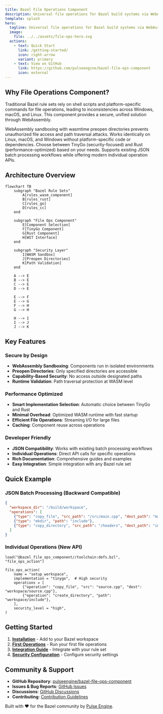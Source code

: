 ```yaml
---
title: Bazel File Operations Component
description: Universal file operations for Bazel build systems via WebAssembly components
template: splash
hero:
  tagline: Universal file operations for Bazel build systems via WebAssembly components with enhanced security and cross-platform support
  image:
    file: ../../assets/file-ops-hero.svg
  actions:
    - text: Quick Start
      link: /getting-started/
      icon: right-arrow
      variant: primary
    - text: View on GitHub
      link: https://github.com/pulseengine/bazel-file-ops-component
      icon: external
---
```



## Why File Operations Component?

Traditional Bazel rule sets rely on shell scripts and platform-specific commands for file operations, leading to inconsistencies across Windows, macOS, and Linux. This component provides a secure, unified solution through WebAssembly.

<CardGrid stagger>
  <Card title="🔒 Enhanced Security" icon="shield">
    WebAssembly sandboxing with wasmtime preopen directories prevents unauthorized file access and path traversal attacks.
  </Card>

  <Card title="🌍 Cross-Platform" icon="laptop">
    Works identically on Linux, macOS, and Windows without platform-specific code or dependencies.
  </Card>

  <Card title="⚡ Dual Implementation" icon="rocket">
    Choose between TinyGo (security-focused) and Rust (performance-optimized) based on your needs.
  </Card>

  <Card title="🔄 Backward Compatible" icon="puzzle">
    Supports existing JSON batch processing workflows while offering modern individual operation APIs.
  </Card>
</CardGrid>

## Architecture Overview

```mermaid
flowchart TB
    subgraph "Bazel Rule Sets"
        A[rules_wasm_component]
        B[rules_rust]
        C[rules_go]
        D[rules_cc]
    end

    subgraph "File Ops Component"
        E[Component Selection]
        F[TinyGo Component]
        G[Rust Component]
        H[WIT Interface]
    end

    subgraph "Security Layer"
        I[WASM Sandbox]
        J[Preopen Directories]
        K[Path Validation]
    end

    A --> E
    B --> E
    C --> E
    D --> E

    E --> F
    E --> G
    F --> H
    G --> H

    H --> I
    I --> J
    J --> K
```

## Key Features

### Secure by Design
- **WebAssembly Sandboxing**: Components run in isolated environments
- **Preopen Directories**: Only specified directories are accessible
- **Capability-Based Security**: No access outside designated paths
- **Runtime Validation**: Path traversal protection at WASM level

### Performance Optimized
- **Smart Implementation Selection**: Automatic choice between TinyGo and Rust
- **Minimal Overhead**: Optimized WASM runtime with fast startup
- **Efficient File Operations**: Streaming I/O for large files
- **Caching**: Component reuse across operations

### Developer Friendly
- **JSON Compatibility**: Works with existing batch processing workflows
- **Individual Operations**: Direct API calls for specific operations
- **Rich Documentation**: Comprehensive guides and examples
- **Easy Integration**: Simple integration with any Bazel rule set

## Quick Example

### JSON Batch Processing (Backward Compatible)
```json
{
  "workspace_dir": "/build/workspace",
  "operations": [
    {"type": "copy_file", "src_path": "/src/main.cpp", "dest_path": "main.cpp"},
    {"type": "mkdir", "path": "include"},
    {"type": "copy_directory", "src_path": "/headers", "dest_path": "include"}
  ]
}
```

### Individual Operations (New API)
```starlark
load("@bazel_file_ops_component//toolchain:defs.bzl", "file_ops_action")

file_ops_action(
    name = "setup_workspace",
    implementation = "tinygo",  # High security
    operations = [
        {"operation": "copy_file", "src": "source.cpp", "dest": "workspace/source.cpp"},
        {"operation": "create_directory", "path": "workspace/include"},
    ],
    security_level = "high",
)
```

## Getting Started

1. **[Installation](/installation/)** - Add to your Bazel workspace
2. **[First Operations](/first-operations/)** - Run your first file operations
3. **[Integration Guide](/integration/rules-wasm-component/)** - Integrate with your rule set
4. **[Security Configuration](/security/levels/)** - Configure security settings

## Community & Support

- **GitHub Repository**: [pulseengine/bazel-file-ops-component](https://github.com/pulseengine/bazel-file-ops-component)
- **Issues & Bug Reports**: [GitHub Issues](https://github.com/pulseengine/bazel-file-ops-component/issues)
- **Discussions**: [GitHub Discussions](https://github.com/pulseengine/bazel-file-ops-component/discussions)
- **Contributing**: [Contribution Guidelines](https://github.com/pulseengine/bazel-file-ops-component/blob/main/CONTRIBUTING.md)

Built with ❤️ for the Bazel community by [Pulse Engine](https://pulseengine.eu).

